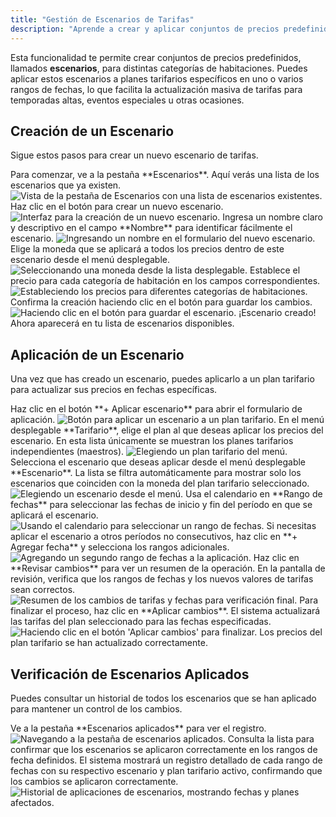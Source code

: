 ```yaml
---
title: "Gestión de Escenarios de Tarifas"
description: "Aprende a crear y aplicar conjuntos de precios predefinidos (escenarios) para actualizar masivamente las tarifas por temporadas o eventos."
---
```


Esta funcionalidad te permite crear conjuntos de precios predefinidos, llamados **escenarios**, para distintas categorías de habitaciones. Puedes aplicar estos escenarios a planes tarifarios específicos en uno o varios rangos de fechas, lo que facilita la actualización masiva de tarifas para temporadas altas, eventos especiales u otras ocasiones.

## Creación de un Escenario

Sigue estos pasos para crear un nuevo escenario de tarifas.

<Steps>
  <Step title="Navega a la sección de Escenarios">
    Para comenzar, ve a la pestaña **Escenarios**. Aquí verás una lista de los escenarios que ya existen.
    <Frame caption="Pestaña de Escenarios mostrando la lista de configuraciones existentes.">
      <img src="https://files-public-web.s3-us-west-2.amazonaws.com/1978/video_screenshots/2025/08/20/screenshot_1755721270_0_68a62e36008cd.jpg" alt="Vista de la pestaña de Escenarios con una lista de escenarios existentes." />
    </Frame>
  </Step>

  <Step title="Inicia un nuevo escenario">
    Haz clic en el botón para crear un nuevo escenario.
    <Frame caption="Botón para iniciar la creación de un nuevo escenario de tarifas.">
      <img src="https://files-public-web.s3-us-west-2.amazonaws.com/1978/video_screenshots/2025/08/20/screenshot_1755721270_1_68a62e361bf0c.jpg" alt="Interfaz para la creación de un nuevo escenario." />
    </Frame>
  </Step>

  <Step title="Asigna un nombre">
    Ingresa un nombre claro y descriptivo en el campo **Nombre** para identificar fácilmente el escenario.
    <Frame caption="Campo 'Nombre' para identificar el escenario.">
      <img src="https://files-public-web.s3-us-west-2.amazonaws.com/1978/video_screenshots/2025/08/20/screenshot_1755721270_2_68a62e362a68a.jpg" alt="Ingresando un nombre en el formulario del nuevo escenario." />
    </Frame>
  </Step>

  <Step title="Selecciona la moneda">
    Elige la moneda que se aplicará a todos los precios dentro de este escenario desde el menú desplegable.
    <Frame caption="Menú desplegable para seleccionar la moneda del escenario.">
      <img src="https://files-public-web.s3-us-west-2.amazonaws.com/1978/video_screenshots/2025/08/20/screenshot_1755721270_3_68a62e363eca8.jpg" alt="Seleccionando una moneda desde la lista desplegable." />
    </Frame>
  </Step>

  <Step title="Define los precios">
    Establece el precio para cada categoría de habitación en los campos correspondientes.
    <Frame caption="Campos para ingresar los precios por cada tipo de habitación.">
      <img src="https://files-public-web.s3-us-west-2.amazonaws.com/1978/video_screenshots/2025/08/20/screenshot_1755721270_4_68a62e365ba0a.jpg" alt="Estableciendo los precios para diferentes categorías de habitaciones." />
    </Frame>
  </Step>

  <Step title="Guarda el escenario">
    Confirma la creación haciendo clic en el botón para guardar los cambios.
    <Frame caption="Botón para guardar y confirmar la creación del escenario.">
      <img src="https://files-public-web.s3-us-west-2.amazonaws.com/1978/video_screenshots/2025/08/20/screenshot_1755721270_5_68a62e366e47b.jpg" alt="Haciendo clic en el botón para guardar el escenario." />
    </Frame>
    <Check>
      ¡Escenario creado! Ahora aparecerá en tu lista de escenarios disponibles.
    </Check>
  </Step>
</Steps>

## Aplicación de un Escenario

Una vez que has creado un escenario, puedes aplicarlo a un plan tarifario para actualizar sus precios en fechas específicas.

<Steps>
  <Step title="Inicia la aplicación">
    Haz clic en el botón **+ Aplicar escenario** para abrir el formulario de aplicación.
    <Frame caption="Botón para comenzar el proceso de aplicación de un escenario.">
      <img src="https://files-public-web.s3-us-west-2.amazonaws.com/1978/video_screenshots/2025/08/20/screenshot_1755721270_6_68a62e36813d3.jpg" alt="Botón para aplicar un escenario a un plan tarifario." />
    </Frame>
  </Step>

  <Step title="Selecciona el plan tarifario">
    En el menú desplegable **Tarifario**, elige el plan al que deseas aplicar los precios del escenario.
    <Note>
    En esta lista únicamente se muestran los planes tarifarios independientes (maestros).
    </Note>
    <Frame caption="Selección del plan tarifario desde un menú desplegable.">
      <img src="https://files-public-web.s3-us-west-2.amazonaws.com/1978/video_screenshots/2025/08/20/screenshot_1755721270_7_68a62e36af081.jpg" alt="Elegiendo un plan tarifario del menú." />
    </Frame>
  </Step>

  <Step title="Elige el escenario">
    Selecciona el escenario que deseas aplicar desde el menú desplegable **Escenario**.
    <Info>
    La lista se filtra automáticamente para mostrar solo los escenarios que coinciden con la moneda del plan tarifario seleccionado.
    </Info>
    <Frame caption="Selección del escenario de tarifas a aplicar.">
      <img src="https://files-public-web.s3-us-west-2.amazonaws.com/1978/video_screenshots/2025/08/20/screenshot_1755721270_8_68a62e36be92e.jpg" alt="Elegiendo un escenario desde el menú." />
    </Frame>
  </Step>

  <Step title="Define el rango de fechas">
    Usa el calendario en **Rango de fechas** para seleccionar las fechas de inicio y fin del período en que se aplicará el escenario.
    <Frame caption="Selector de calendario para definir el período de aplicación.">
      <img src="https://files-public-web.s3-us-west-2.amazonaws.com/1978/video_screenshots/2025/08/20/screenshot_1755721270_9_68a62e36d13e5.jpg" alt="Usando el calendario para seleccionar un rango de fechas." />
    </Frame>
  </Step>

  <Step title="Agrega períodos adicionales (opcional)">
    Si necesitas aplicar el escenario a otros períodos no consecutivos, haz clic en **+ Agregar fecha** y selecciona los rangos adicionales.
    <Frame caption="Opción para añadir múltiples rangos de fecha no consecutivos.">
      <img src="https://files-public-web.s3-us-west-2.amazonaws.com/1978/video_screenshots/2025/08/20/screenshot_1755721270_10_68a62e36e3523.jpg" alt="Agregando un segundo rango de fechas a la aplicación." />
    </Frame>
  </Step>

  <Step title="Revisa los cambios">
    Haz clic en **Revisar cambios** para ver un resumen de la operación. En la pantalla de revisión, verifica que los rangos de fechas y los nuevos valores de tarifas sean correctos.
    <Frame caption="Pantalla de revisión que resume los cambios antes de aplicarlos.">
      <img src="https://files-public-web.s3-us-west-2.amazonaws.com/1978/video_screenshots/2025/08/20/screenshot_1755721271_12_68a62e372cdb5.jpg" alt="Resumen de los cambios de tarifas y fechas para verificación final." />
    </Frame>
  </Step>

  <Step title="Confirma y aplica">
    Para finalizar el proceso, haz clic en **Aplicar cambios**. El sistema actualizará las tarifas del plan seleccionado para las fechas especificadas.
    <Frame caption="Botón final para confirmar y aplicar los cambios de tarifas.">
      <img src="https://files-public-web.s3-us-west-2.amazonaws.com/1978/video_screenshots/2025/08/20/screenshot_1755721271_13_68a62e374552f.jpg" alt="Haciendo clic en el botón 'Aplicar cambios' para finalizar." />
    </Frame>
    <Check>
      Los precios del plan tarifario se han actualizado correctamente.
    </Check>
  </Step>
</Steps>

## Verificación de Escenarios Aplicados

Puedes consultar un historial de todos los escenarios que se han aplicado para mantener un control de los cambios.

<Steps>
  <Step title="Accede al historial de aplicaciones">
    Ve a la pestaña **Escenarios aplicados** para ver el registro.
    <Frame caption="Pestaña 'Escenarios aplicados' para ver el historial.">
      <img src="https://files-public-web.s3-us-west-2.amazonaws.com/1978/video_screenshots/2025/08/20/screenshot_1755721271_14_68a62e375f119.jpg" alt="Navegando a la pestaña de escenarios aplicados." />
    </Frame>
  </Step>
  
  <Step title="Verifica la aplicación">
    Consulta la lista para confirmar que los escenarios se aplicaron correctamente en los rangos de fecha definidos.
    <Check>
    El sistema mostrará un registro detallado de cada rango de fechas con su respectivo escenario y plan tarifario activo, confirmando que los cambios se aplicaron correctamente.
    </Check>
    <Frame caption="Lista detallada de los escenarios aplicados con sus rangos de fecha y planes tarifarios.">
      <img src="https://files-public-web.s3-us-west-2.amazonaws.com/1978/video_screenshots/2025/08/20/screenshot_1755721271_15_68a62e37779f5.jpg" alt="Historial de aplicaciones de escenarios, mostrando fechas y planes afectados." />
    </Frame>
  </Step>
</Steps>